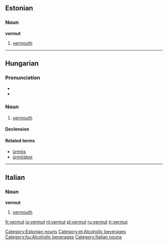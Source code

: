 ==Estonian==
{{wikipedia|lang=et}}

===Noun===
'''vermut'''

# [[vermouth]]

[[Category:Estonian nouns]]
[[Category:et:Alcoholic beverages]]

----

==Hungarian==

===Pronunciation===
* {{IPA|/ˈvɛrmut/|lang=hu}}
* {{hyphenation|ver|mut}}

===Noun===
{{hu-noun|ok}}

# [[vermouth]]

====Declension====
{{hu-decl-ok|vermu|t|ot}}{{hu-pos-otok|vermut|j|jai}}

====Related terms====
* [[ürmös]]
* [[ürmösbor]]

[[Category:hu:Alcoholic beverages]]

----
==Italian==

===Noun===
'''vermut''' {{m|inv}}

# [[vermouth]]

[[Category:Italian nouns]]

[[fr:vermut]]
[[io:vermut]]
[[nl:vermut]]
[[pl:vermut]]
[[ru:vermut]]
[[tr:vermut]]